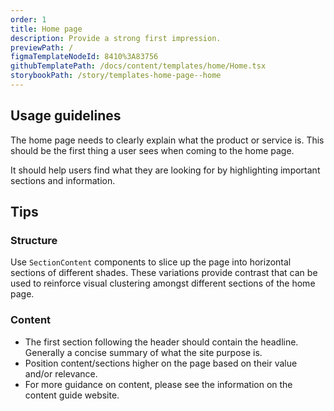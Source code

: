 ```yaml
---
order: 1
title: Home page
description: Provide a strong first impression.
previewPath: /
figmaTemplateNodeId: 8410%3A83756
githubTemplatePath: /docs/content/templates/home/Home.tsx
storybookPath: /story/templates-home-page--home
---
```


## Usage guidelines

The home page needs to clearly explain what the product or service is. This should be the first thing a user sees when coming to the home page.

It should help users find what they are looking for by highlighting important sections and information.

## Tips

### Structure

Use `SectionContent` components to slice up the page into horizontal sections of different shades. These variations provide contrast that can be used to reinforce visual clustering amongst different sections of the home page.

### Content

- The first section following the header should contain the headline. Generally a concise summary of what the site purpose is.
- Position content/sections higher on the page based on their value and/or relevance.
- For more guidance on content, please see the information on the content guide website.
